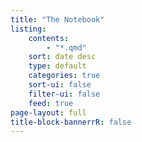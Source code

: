 ```yaml
---
title: "The Notebook"
listing:
    contents:
        - "*.qmd"
    sort: date desc
    type: default
    categories: true
    sort-ui: false
    filter-ui: false
    feed: true
page-layout: full
title-block-bannerrR: false
---
```


